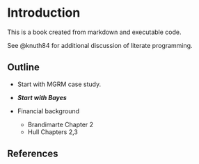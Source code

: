 # Introduction

This is a book created from markdown and executable code.

See @knuth84 for additional discussion of literate programming.

## Outline

- Start with MGRM case study.

- ***Start with Bayes***

- Financial background 
  - Brandimarte Chapter 2
  - Hull Chapters 2,3 

\newpage 

## References 

::: {#refs}
:::
